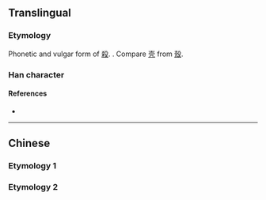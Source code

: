 {{also|殺}}
{{character info/new}}
==Translingual==

===Etymology===
Phonetic and vulgar form of [[殺]]. {{Han simp|殺|f=殳|t=&nbsp;}}. Compare [[壳]] from [[殼]].

===Han character===
{{Han char|rn=75|rad=木|as=02|sn=6|four=|canj=KD,XKD|ids=⿱㐅木}}

====References====
* {{Han ref|kx=0510.181|hdz=21155.030|uh=6740|ud=26432}}

----

==Chinese==

===Etymology 1===
{{zh-see|殺}}

===Etymology 2===
{{zh-see|剎|sgs}}